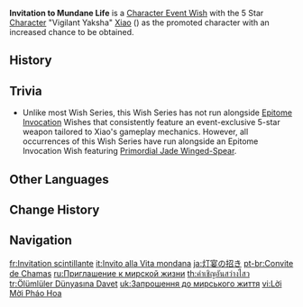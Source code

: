 {{Wish Series Infobox
|character = Xiao
|type      = Character Event Wishes
}}
'''Invitation to Mundane Life''' is a [[Character Event Wish]] with the 5 Star [[Character]] "Vigilant Yaksha" [[Xiao]] ({{Anemo}}) as the promoted character with an increased chance to be obtained.

==History==
{{Wish History Table}}

==Trivia==
* Unlike most Wish Series, this Wish Series has not run alongside [[Epitome Invocation]] Wishes that consistently feature an event-exclusive 5-star weapon tailored to Xiao's gameplay mechanics. However, all occurrences of this Wish Series have run alongside an Epitome Invocation Wish featuring [[Primordial Jade Winged-Spear]].

==Other Languages==
{{Other Languages
|en      = Invitation to Mundane Life
|zhs     = 烟火之邀
|zhs_rm  = Yānhuǒ zhī Yāo
|zht     = 煙火之邀
|zht_rm  = Yānhuǒ zhī Yāo
|zh_tl   = Invitation to Fireworks
|ja      = 灯宴の招き
|ja_rm   = Touen no Maneki{{Assumed}}
|ja_tl   = Invitation to the Lantern Banquet
|ko      = {{tt|등|燈}}불의 초대
|ko_rm   = Deungbur-ui Chodae
|ko_tl   = Invitation of Lanterns
|es      = Invitación al mundo mortal
|es_tl   = Invitation to the Mortal World
|fr      = Invitation scintillante
|fr_tl   = Scintillating Invitation
|ru      = Приглашение к мирской жизни
|ru_tl   = Invitation to Mundane Life
|th      = คำเชิญอันสว่างไสว
|th_rm   = Kham choen sawang sawai
|th_tl   = Invitation to Extravagant Lights
|vi      = Lời Mời {{tt|Pháo Hoa|炮花}}
|vi_tl   = Fireworks Invitation
|de      = Bombastische Einladung
|de_tl   = Bombastic Invitation
|id      = Panggilan Cahaya
|id_tl   = Invitation of Lights
|pt      = Convite de Chamas
|pt_tl   = Invitation of Flames
|tr      = Ölümlüler Dünyasına Davet
|tr_tl   = Invitation to the Mortal World
|it      = Invito alla Vita mondana
|it_tl   = Invitation to the Worldly Life
}}

==Change History==
{{Change History|1.3}}

==Navigation==
{{Wish Navbox}}

[[fr:Invitation scintillante]]
[[it:Invito alla Vita mondana]]
[[ja:灯宴の招き]]
[[pt-br:Convite de Chamas]]
[[ru:Приглашение к мирской жизни]]
[[th:คำเชิญอันสว่างไสว]]
[[tr:Ölümlüler Dünyasına Davet]]
[[uk:Запрошення до мирського життя]]
[[vi:Lời Mời Pháo Hoa]]